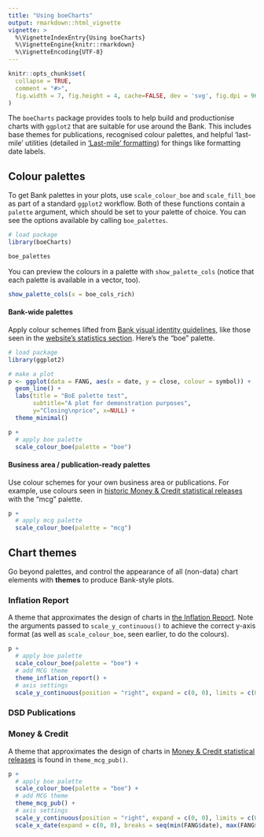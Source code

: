 ```yaml
---
title: "Using boeCharts"
output: rmarkdown::html_vignette
vignette: >
  %\VignetteIndexEntry{Using boeCharts}
  %\VignetteEngine{knitr::rmarkdown}
  %\VignetteEncoding{UTF-8}
---
```


```r
knitr::opts_chunk$set(
  collapse = TRUE,
  comment = "#>",
  fig.width = 7, fig.height = 4, cache=FALSE, dev = 'svg', fig.dpi = 96
)

```

The `boeCharts` package provides tools to help build and productionise charts with `ggplot2` that are suitable for use around the Bank. This includes base themes for publications, recognised colour palettes, and helpful 'last-mile' utilities (detailed in ['Last-mile' formatting](last-mile-formatting.html)) for things like formatting date labels.

## Colour palettes

To get Bank palettes in your plots, use `scale_colour_boe` and `scale_fill_boe` as part of a standard `ggplot2` workflow. Both of these functions contain a `palette` argument, which should be set to your palette of choice. You can see the options available by calling `boe_palettes`.

```r
# load package
library(boeCharts)

boe_palettes
```

You can preview the colours in a palette with `show_palette_cols` (notice that each palette is available in a vector, too).

```r
show_palette_cols(x = boe_cols_rich)
```

#### Bank-wide palettes

Apply colour schemes lifted from [Bank visual identity guidelines](http://intranet/BankNews/Pages/Updated-visual-identity-g-636195499604295252.aspx), like those seen in the [website's statistics section](https://www.bankofengland.co.uk/statistics/visual-summaries/effective-interest-rates). Here's the "boe" palette.

```r
# load package
library(ggplot2)

# make a plot
p <- ggplot(data = FANG, aes(x = date, y = close, colour = symbol)) +
  geom_line() +
  labs(title = "BoE palette test",
       subtitle="A plot for demonstration purposes",
       y="Closing\nprice", x=NULL) +
  theme_minimal()

p +
  # apply boe palette
  scale_colour_boe(palette = "boe")

```

#### Business area / publication-ready palettes

Use colour schemes for your own business area or publications. For example, use colours seen in [historic Money & Credit statistical releases](https://www.bankofengland.co.uk/-/media/boe/files/statistics/money-and-credit/2017/october-2017.pdf?la=en&hash=F91456AC176039665F053EEE634CC2DB6D2DA506) with the "mcg" palette.

```r

p +
  # apply mcg palette
  scale_colour_boe(palette = "mcg")

```


## Chart themes

Go beyond palettes, and control the appearance of all (non-data) chart elements with **themes** to produce Bank-style plots.

### Inflation Report

A theme that approximates the design of charts in [the Inflation Report](https://www.bankofengland.co.uk/inflation-report/2018/august-2018/the-labour-market-and-pay). Note the arguments passed to `scale_y_continuous()` to achieve the correct y-axis format (as well as `scale_colour_boe`, seen earlier, to do the colours).

```r

p +
  # apply boe palette
  scale_colour_boe(palette = "boe") +
  # add MCG theme
  theme_inflation_report() +
  # axis settings
  scale_y_continuous(position = "right", expand = c(0, 0), limits = c(0, 1250), breaks = seq(0, 1250, 250))
```

### DSD Publications

### Money & Credit

A theme that approximates the design of charts in [Money & Credit statistical releases](https://www.bankofengland.co.uk/statistics/money-and-credit/2018/may-2018) is found in `theme_mcg_pub()`.

```r

p +
  # apply boe palette
  scale_colour_boe(palette = "boe") +
  # add MCG theme
  theme_mcg_pub() +
  # axis settings
  scale_y_continuous(position = "right", expand = c(0, 0), limits = c(0, 1250), breaks = seq(0, 1250, 250)) +
  scale_x_date(expand = c(0, 0), breaks = seq(min(FANG$date), max(FANG$date), by = "3 months"), labels = boe_date_labels())
```
